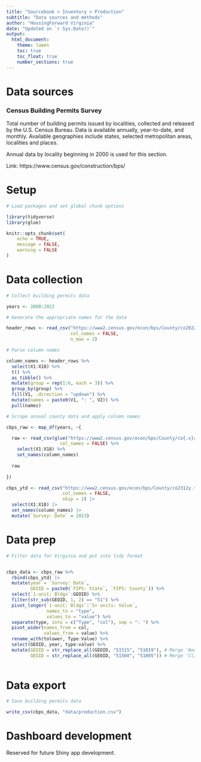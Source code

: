 ```yaml
---
title: "Sourcebook > Inventory > Production"
subtitle: "Data sources and methods"
author: "HousingForward Virginia"
date: "Updated on `r Sys.Date()`"
output:
  html_document:
    theme: lumen
    toc: true
    toc_float: true
    number_sections: true
---
```


# Data sources

### Census Building Permits Survey {-}

Total number of building permits issued by localities, collected and released by the U.S. Census Bureau. Data is available annually, year-to-date, and monthly. Available geographies include states, selected metropolitan areas, localities and places.

Annual data by locality beginning in 2000 is used for this section.

Link: https://www.census.gov/construction/bps/

# Setup

```r

# Load packages and set global chunk options

library(tidyverse)
library(glue)

knitr::opts_chunk$set(
	echo = TRUE,
	message = FALSE,
	warning = FALSE
)

```

# Data collection

```r

# Collect building permits data

years <- 2000:2022

# Generate the appropriate names for the data

header_rows <- read_csv("https://www2.census.gov/econ/bps/County/co2022a.txt", 
                        col_names = FALSE,
                        n_max = 2)

# Parse column names

column_names <- header_rows %>%
  select(X1:X18) %>%
  t() %>%
  as_tibble() %>%
  mutate(group = rep(1:6, each = 3)) %>%
  group_by(group) %>%
  fill(V1, .direction = "updown") %>%
  mutate(names = paste0(V1, ": ", V2)) %>%
  pull(names)

# Scrape annual county data and apply column names

cbps_raw <- map_df(years, ~{

  raw <- read_csv(glue("https://www2.census.gov/econ/bps/County/co{.x}a.txt"), skip = 2, 
                    col_names = FALSE) %>%
    select(X1:X18) %>%
    set_names(column_names)
  
  raw
  
})

cbps_ytd <- read_csv("https://www2.census.gov/econ/bps/County/co2312y.txt", 
                     col_names = FALSE,
                     skip = 2) |> 
  select(X1:X18) |> 
  set_names(column_names) |> 
  mutate(`Survey: Date` = 2023)

```

# Data prep

```r

# Filter data for Virginia and put into tidy format


cbps_data <- cbps_raw %>% 
  rbind(cbps_ytd) |> 
  mutate(year = `Survey: Date`,
         GEOID = paste0(`FIPS: State`, `FIPS: County`)) %>%
  select(`1-unit: Bldgs`:GEOID) %>%
  filter(str_sub(GEOID, 1, 2) == "51") %>%
  pivot_longer(`1-unit: Bldgs`:`5+ units: Value`,
               names_to = "type",
               values_to = "value") %>%
  separate(type, into = c("Type", "col"), sep = ": ") %>%
  pivot_wider(names_from = col,
              values_from = value) %>%
  rename_with(tolower, Type:Value) %>% 
  select(GEOID, year, type:value) %>% 
  mutate(GEOID = str_replace_all(GEOID, "51515", "51019"), # Merge 'Bedford city' values to 'Bedford county'
         GEOID = str_replace_all(GEOID, "51560", "51005")) # Merge 'Clifton Forge city' values to 'Alleghany county'
  
```

# Data export

```r

# Save building permits data

write_csv(cbps_data, "data/production.csv")

```

# Dashboard development

Reserved for future Shiny app development.